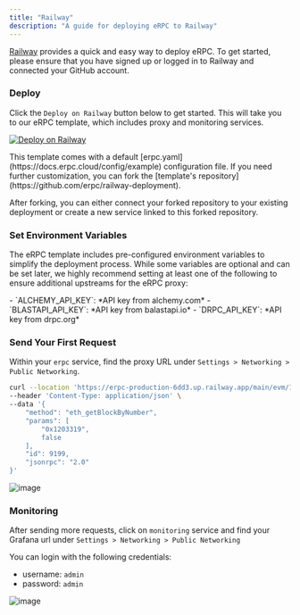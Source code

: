 ```yaml
---
title: "Railway"
description: "A guide for deploying eRPC to Railway"
---
```



[Railway](https://railway.app) provides a quick and easy way to deploy eRPC. To get started, please ensure that you have signed up or logged in to Railway and connected your GitHub account.

<Steps>

### Deploy

Click the `Deploy on Railway` button below to get started. This will take you to our eRPC template, which includes proxy and monitoring services.

[![Deploy on Railway](https://railway.app/button.svg)](https://railway.app/template/10iW1q)

<Callout type="warning">
  This template comes with a default [erpc.yaml](https://docs.erpc.cloud/config/example) configuration file. If you need further customization, you can fork the [template's repository](https://github.com/erpc/railway-deployment).

  After forking, you can either connect your forked repository to your existing deployment or create a new service linked to this forked repository.
</Callout>

### Set Environment Variables

The eRPC template includes pre-configured environment variables to simplify the deployment process. While some variables are optional and can be set later, we highly recommend setting at least one of the following to ensure additional upstreams for the eRPC proxy:

<Callout type="info">
  - `ALCHEMY_API_KEY`: *API key from alchemy.com*
  - `BLASTAPI_API_KEY`: *API key from balastapi.io*
  - `DRPC_API_KEY`: *API key from drpc.org*
</Callout>

### Send Your First Request

Within your `erpc` service, find the proxy URL under `Settings > Networking > Public Networking`.

```bash
curl --location 'https://erpc-production-6dd3.up.railway.app/main/evm/1' \
--header 'Content-Type: application/json' \
--data '{
    "method": "eth_getBlockByNumber",
    "params": [
        "0x1203319",
        false
    ],
    "id": 9199,
    "jsonrpc": "2.0"
}'
```

![image](https://i.imgur.com/WRezSaK.png)

### Monitoring

After sending more requests, click on `monitoring` service and find your Grafana url under `Settings > Networking > Public Networking`

You can login with the following credentials:

- username: `admin`
- password: `admin`

![image](https://i.imgur.com/sOpBuXe.png)

</Steps>